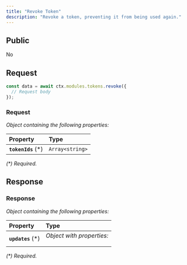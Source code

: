 ```yaml
---
title: "Revoke Token"
description: "Revoke a token, preventing it from being used again."
---
```


## Public

No

## Request


<RequestExample>

```typescript OpenGB Script
const data = await ctx.modules.tokens.revoke({
  // Request body
});
```


</RequestExample>




### Request

_Object containing the following properties:_

| Property            | Type            |
| :------------------ | :-------------- |
| **`tokenIds`** (\*) | `Array<string>` |

_(\*) Required._


## Response



### Response

_Object containing the following properties:_

| Property           | Type                               |
| :----------------- | :--------------------------------- |
| **`updates`** (\*) | _Object with properties:_<ul></ul> |

_(\*) Required._

